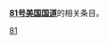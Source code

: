 {{Cat main|81号美国国道}}
'''[[81号美国国道|81号美国国道]]'''的相关条目。
{{Commons cat|U.S. Route 81}}

[[Category:美國國道|81]]